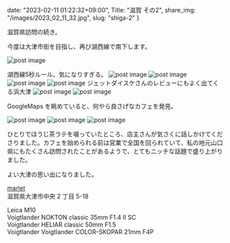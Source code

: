 date: "2023-02-11 01:22:32+09:00",
Title: "滋賀 その2",
share_img: "/images/2023_02_11_32.jpg",
slug: "shiga-2"
}

滋賀県訪問の続き。

今度は大津市街を目指し、再び湖西線で南下します。

<img src="/images/2023_02_11_29.jpg" alt="post image" />

<span className="caption">湖西線5秒ルール、気になりすぎる。</span>
<img src="/images/2023_02_11_30.jpg" alt="post image" />
<img src="/images/2023_02_11_31.jpg" alt="post image" />
<img src="/images/2023_02_11_32.jpg" alt="post image" />
<img src="/images/2023_02_11_33.jpg" alt="post image" />
<span className="caption">ジェットダイスケさんのレビューにもよく出てくる浜大津</span>
<img src="/images/2023_02_11_34.jpg" alt="post image" />
<img src="/images/2023_02_11_35.jpg" alt="post image" />

GoogleMaps を眺めていると、何やら良さげなカフェを発見。

<img src="/images/2023_02_11_36.jpg" alt="post image" />
<img src="/images/2023_02_11_37.jpg" alt="post image" />
<img src="/images/2023_02_11_38.jpg" alt="post image" />

ひとりでほうじ茶ラテを啜っていたところ、店主さんが気さくに話しかけてくださりました。カフェを始められる前は営業で全国を回られていて、私の地元山口県にもたくさん訪問されたことがあるようで、とてもニッチな話題で盛り上がりました。

よい大津の思い出になりました。

<a href="https://www.instagram.com/in_my_marlet/">marlet</a> <br />
滋賀県大津市中央 2 丁目 5-18

Leica M10<br />
Voigtlander NOKTON classic 35mm F1.4 Ⅱ SC<br />
Voigtlander HELIAR classic 50mm F1.5<br />
Voigtlander Voigtlander COLOR-SKOPAR 21mm F4P
